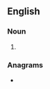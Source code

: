 {{also|reds|rēds}}
==English==

===Noun===
{{head|en|noun plural form}}

# {{plural of|Red|lang=en}}

===Anagrams===
* {{anagrams|en|ESRD|der's}}